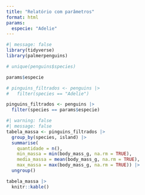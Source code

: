 ```yaml
---
title: "Relatório com parâmetros"
format: html
params:
  especie: "Adelie"
---
```


```r
#| message: false
library(tidyverse)
library(palmerpenguins)
```

```r
# unique(penguins$species)
```

```r
params$especie
```



```r
# pinguins_filtrados <- penguins |> 
#   filter(species == "Adelie")

pinguins_filtrados <- penguins |> 
  filter(species == params$especie)
```

```r
#| warning: false
#| message: false
tabela_massa <- pinguins_filtrados |> 
  group_by(species, island) |> 
  summarise(
    quantidade = n(),
    min_massa = min(body_mass_g, na.rm = TRUE),
    media_massa = mean(body_mass_g, na.rm = TRUE),
    max_massa = max(body_mass_g, na.rm = TRUE)) |> 
  ungroup()
```

```r
tabela_massa |> 
  knitr::kable()
```
